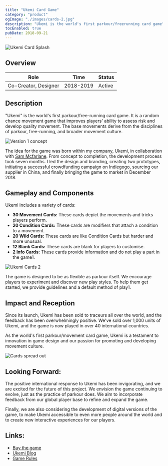 ```yaml
---
title: "Ukemi Card Game"
category: "product"
ogImage: "./images/cards-2.jpg"
description: "Ukemi is the world's first parkour/freerunning card game"
tocEnabled: true
pubDate: 2018-09-21
---
```



![Ukemi Card Splash](./images/cards-2.jpg)

## Overview

| Role                 | Time      | Status |
| -------------------- | --------- | ------ |
| Co-Creator, Designer | 2018-2019 | Active |

## Description

"Ukemi" is the world's first parkour/free-running card game. It is a random chance movement game that improves players' ability to assess risk and develop quality movement. The base movements derive from the disciplines of parkour, free-running, and broader movement culture.

![Version 1 concept](./images/version-1-banner.jpg)

The idea for the game was born within my company, Ukemi, in collaboration with [Sam Mcfarlane](https://www.instagram.com/circus_sam/). From concept to completion, the development process took seven months. I led the design and branding, creating two prototypes, initiating a successful crowdfunding campaign on Indiegogo, sourcing our supplier in China, and finally bringing the game to market in December 2018.

<YouTube
  id="https://youtube.com/embed/mdZY01vR32U"
  title="Ukemi Card Game - Indiegogo Campaign"
/>

## Gameplay and Components

Ukemi includes a variety of cards:

- **30 Movement Cards:** These cards depict the movements and tricks players perform.
- **20 Condition Cards:** These cards are modifiers that attach a condition to a movement.
- **20 Wild Cards:** These cards are like Condition Cards but harder and more unusual.
- **12 Blank Cards:** These cards are blank for players to customise.
- **2 Info Cards:** These cards provide information and do not play a part in the game1.

![Ukemi Cards 2](./images/DSC03213.jpg)

The game is designed to be as flexible as parkour itself. We encourage players to experiment and discover new play styles. To help them get started, we provide guidelines and a default method of play1.

## Impact and Reception

Since its launch, Ukemi has been sold to traceurs all over the world, and the feedback has been overwhelmingly positive. We've sold over 1,000 units of Ukemi, and the game is now played in over 40 international countries.

As the world's first parkour/movement card game, Ukemi is a testament to innovation in game design and our passion for promoting and developing movement culture.

![Cards spread out](./images/ukemi-cards.jpg)

## Looking Forward:

The positive international response to Ukemi has been invigorating, and we are excited for the future of this project. We envision the game continuing to evolve, just as the practice of parkour does. We aim to incorporate feedback from our global player base to refine and expand the game.

Finally, we are also considering the development of digital versions of the game, to make Ukemi accessible to even more people around the world and to create new interactive experiences for our players.

## Links:

- [Buy the game](https://www.etsy.com/uk/listing/668704403/ukemi-card-game-parkour-and-freerunning)
- [Ukemi Blog](https://ukemi.ninja/blog/ukemi-card-game-from-concept-to-creation)
- [Game Rules](https://ukemi.ninja/blog/ukemi-card-game-rules)
